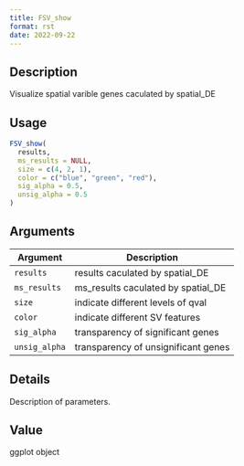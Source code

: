 ```yaml
--- 
title: FSV_show 
format: rst 
date: 2022-09-22 
--- 
```


## Description

Visualize spatial varible genes caculated by spatial_DE


## Usage

```r
FSV_show(
  results,
  ms_results = NULL,
  size = c(4, 2, 1),
  color = c("blue", "green", "red"),
  sig_alpha = 0.5,
  unsig_alpha = 0.5
)
```


## Arguments

Argument      |Description
------------- |----------------
`results`     |     results caculated by spatial_DE
`ms_results`     |     ms_results caculated by spatial_DE
`size`     |     indicate different levels of qval
`color`     |     indicate different SV features
`sig_alpha`     |     transparency of significant genes
`unsig_alpha`     |     transparency of unsignificant genes


## Details

Description of parameters.


## Value

ggplot object


